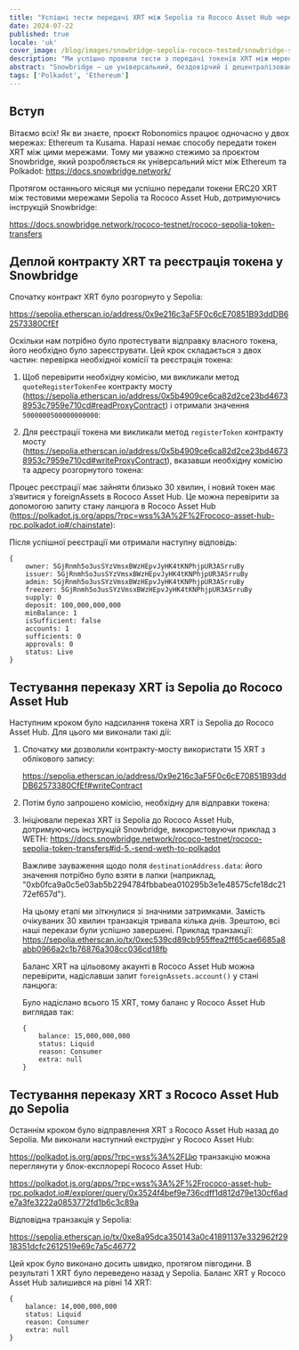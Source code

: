 ```yaml
---
title: "Успішні тести передачі XRT між Sepolia та Rococo Asset Hub через Snowbridge"
date: 2024-07-22
published: true
locale: 'uk'
cover_image: /blog/images/snowbridge-sepolia-rococo-tested/snowbridge-sepolia-rococo-tested.png
description: "Ми успішно провели тести з передачі токенів XRT між мережами Sepolia та Rococo Asset Hub за допомогою протоколу Snowbridge."
abstract: "Snowbridge — це універсальний, бездовірчий і децентралізований міст між Polkadot та Ethereum."
tags: ['Polkadot', 'Ethereum']
---
```


## Вступ

Вітаємо всіх! Як ви знаєте, проєкт Robonomics працює одночасно у двох мережах: Ethereum та Kusama. Наразі немає способу передати токен XRT між цими мережами. Тому ми уважно стежимо за проєктом Snowbridge, який розробляється як універсальний міст між Ethereum та Polkadot: https://docs.snowbridge.network/

Протягом останнього місяця ми успішно передали токени ERC20 XRT між тестовими мережами Sepolia та Rococo Asset Hub, дотримуючись інструкцій Snowbridge: 

https://docs.snowbridge.network/rococo-testnet/rococo-sepolia-token-transfers

## Деплой контракту XRT та реєстрація токена у Snowbridge

Спочатку контракт XRT було розгорнуто у Sepolia: 

https://sepolia.etherscan.io/address/0x9e216c3aF5F0c6cE70851B93ddDB62573380CfEf

Оскільки нам потрібно було протестувати відправку власного токена, його необхідно було зареєструвати. Цей крок складається з двох частин: перевірка необхідної комісії та реєстрація токена:

1. Щоб перевірити необхідну комісію, ми викликали метод `quoteRegisterTokenFee` контракту мосту (https://sepolia.etherscan.io/address/0x5b4909ce6ca82d2ce23bd46738953c7959e710cd#readProxyContract) і отримали значення `5000000500000000000`:
<RbImage zoom src="/blog/images/snowbridge-sepolia-rococo-tested/quoteRegisterTokenFee.png" alt="quoteRegisterTokenFee" />

2. Для реєстрації токена ми викликали метод `registerToken` контракту мосту (https://sepolia.etherscan.io/address/0x5b4909ce6ca82d2ce23bd46738953c7959e710cd#writeProxyContract), вказавши необхідну комісію та адресу розгорнутого токена:
<RbImage zoom src="/blog/images/snowbridge-sepolia-rococo-tested/registerToken.png" alt="registerToken" />

Процес реєстрації має зайняти близько 30 хвилин, і новий токен має з’явитися у foreignAssets в Rococo Asset Hub. Це можна перевірити за допомогою запиту стану ланцюга в Rococo Asset Hub (https://polkadot.js.org/apps/?rpc=wss%3A%2F%2Frococo-asset-hub-rpc.polkadot.io#/chainstate):
<RbImage zoom src="/blog/images/snowbridge-sepolia-rococo-tested/foreign_asset_query.png" alt="Check if token registered" />

Після успішної реєстрації ми отримали наступну відповідь:
```
{
    owner: 5GjRnmh5o3usSYzVmsxBWzHEpvJyHK4tKNPhjpUR3ASrruBy
    issuer: 5GjRnmh5o3usSYzVmsxBWzHEpvJyHK4tKNPhjpUR3ASrruBy
    admin: 5GjRnmh5o3usSYzVmsxBWzHEpvJyHK4tKNPhjpUR3ASrruBy
    freezer: 5GjRnmh5o3usSYzVmsxBWzHEpvJyHK4tKNPhjpUR3ASrruBy
    supply: 0
    deposit: 100,000,000,000
    minBalance: 1
    isSufficient: false
    accounts: 1
    sufficients: 0
    approvals: 0
    status: Live
}
```

## Тестування переказу XRT із Sepolia до Rococo Asset Hub

Наступним кроком було надсилання токена XRT із Sepolia до Rococo Asset Hub. Для цього ми виконали такі дії:

1. Спочатку ми дозволили контракту-мосту використати 15 XRT з облікового запису: 

    https://sepolia.etherscan.io/address/0x9e216c3aF5F0c6cE70851B93ddDB62573380CfEf#writeContract
    <RbImage zoom src="/blog/images/snowbridge-sepolia-rococo-tested/xrt_approve_snowbridge_as_spender.png" alt="Approve XRT spender" />

2. Потім було запрошено комісію, необхідну для відправки токена:
    <RbImage zoom src="/blog/images/snowbridge-sepolia-rococo-tested/quoteSendTokenFee.png" alt="quoteSendTokenFee" />

3.  Ініціювали переказ XRT із Sepolia до Rococo Asset Hub, дотримуючись інструкцій Snowbridge, використовуючи приклад з WETH: https://docs.snowbridge.network/rococo-testnet/rococo-sepolia-token-transfers#id-5.-send-weth-to-polkadot
    
    Важливе зауваження щодо поля `destinationAddress.data`: його значення потрібно було взяти в лапки (наприклад, "0xb0fca9a0c5e03ab5b2294784fbbabea010295b3e1e48575cfe18dc2172ef657d").

    На цьому етапі ми зіткнулися зі значними затримками. Замість очікуваних 30 хвилин транзакція тривала кілька днів. Зрештою, всі наші перекази були успішно завершені.
    Приклад транзакції: https://sepolia.etherscan.io/tx/0xec539cd89cb955ffea2ff65cae6685a8abb0966a2c1b76876a308cc036cd18fb

    Баланс XRT на цільовому акаунті в Rococo Asset Hub можна перевірити, надіславши запит `foreignAssets.account()` у стані ланцюга:
    <RbImage zoom src="/blog/images/snowbridge-sepolia-rococo-tested/example_of_foreignAssets_account.png" alt="Example of foreignAssets.account" />

    Було надіслано всього 15 XRT, тому баланс у Rococo Asset Hub виглядав так:
    ```
    {
        balance: 15,000,000,000
        status: Liquid
        reason: Consumer
        extra: null
    }
    ```

## Тестування переказу XRT з Rococo Asset Hub до Sepolia

Останнім кроком було відправлення XRT з Rococo Asset Hub назад до Sepolia. Ми виконали наступний екструдінг у Rococo Asset Hub: 

https://polkadot.js.org/apps/?rpc=wss%3A%2FЦю транзакцію можна переглянути у блок-експлорері Rococo Asset Hub:

https://polkadot.js.org/apps/?rpc=wss%3A%2F%2Frococo-asset-hub-rpc.polkadot.io#/explorer/query/0x3524f4bef9e736cdff1d812d79e130cf6ade7a3fe3222a0853772fd1b6c3c89a

Відповідна транзакція у Sepolia:

https://sepolia.etherscan.io/tx/0xe8a95dca350143a0c41891137e332962f2918351dcfc2612519e69c7a5c46772

Цей крок було виконано досить швидко, протягом півгодини. В результаті 1 XRT було переведено назад у Sepolia. Баланс XRT у Rococo Asset Hub залишився на рівні 14 XRT:

```
{
    balance: 14,000,000,000
    status: Liquid
    reason: Consumer
    extra: null
}
```